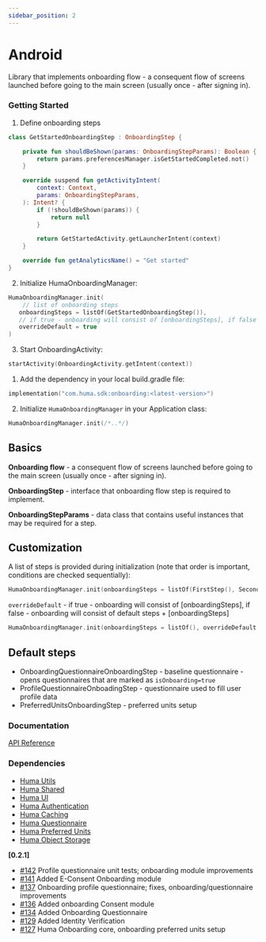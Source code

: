 ```yaml
---
sidebar_position: 2
---
```




# Android
Library that implements onboarding flow - a consequent flow of screens launched before going to the main screen (usually once - after signing in).

### Getting Started
<Tabs>
<TabItem value="example" label="Example" default>

1. Define onboarding steps
```kotlin
class GetStartedOnboardingStep : OnboardingStep {

    private fun shouldBeShown(params: OnboardingStepParams): Boolean {
        return params.preferencesManager.isGetStartedCompleted.not()
    }

    override suspend fun getActivityIntent(
        context: Context,
        params: OnboardingStepParams,
    ): Intent? {
        if (!shouldBeShown(params)) {
            return null
        }

        return GetStartedActivity.getLauncherIntent(context)
    }

    override fun getAnalyticsName() = "Get started"
}
```

2. Initialize HumaOnboardingManager:
```kotlin
HumaOnboardingManager.init(
    // list of onboarding steps
   onboardingSteps = listOf(GetStartedOnboardingStep()),
   // if true - onboarding will consist of [onboardingSteps], if false - onboarding will consist of default steps (described in readme) + [onboardingSteps] 
   overrideDefault = true
)
```
3. Start OnboardingActivity:
```kotlin
startActivity(OnboardingActivity.getIntent(context))
```

</TabItem>
<TabItem value="installing" label="Installing">

1. Add the dependency in your local build.gradle file:
```kotlin
implementation("com.huma.sdk:onboarding:<latest-version>")
```
2. Initialize `HumaOnboardingManager` in your Application class:
```kotlin
HumaOnboardingManager.init(/*..*/)
```

</TabItem>
<TabItem value="readme" label="Readme" default>

## Basics

**Onboarding flow** - a consequent flow of screens launched before going to the main screen (usually once - after signing in).

**OnboardingStep** - interface that onboarding flow step is required to implement. 

**OnboardingStepParams** - data class that contains useful instances that may be required for a step.

## Customization

A list of steps is provided during initialization (note that order is important, conditions are checked sequentially):

```kotlin
HumaOnboardingManager.init(onboardingSteps = listOf(FirstStep(), SecondStep()))
```

`overrideDefault` - if true - onboarding will consist of [onboardingSteps], if false - onboarding will consist of default steps + [onboardingSteps] 

```kotlin
HumaOnboardingManager.init(onboardingSteps = listOf(), overrideDefault = false)
```

## Default steps

* OnboardingQuestionnaireOnboardingStep - baseline questionnaire - opens questionnaires that are marked as `isOnboarding=true`
* ProfileQuestionnaireOnboadingStep - questionnaire used to fill user profile data
* PreferredUnitsOnboardingStep - preferred units setup


 ### Documentation
[API Reference](https://github.com/huma-engineering/huma-android-sdk/releases)

### Dependencies
- [Huma Utils](Utilities/Android.mdx)
- [Huma Shared](Shared%20Models/Android.mdx)
- [Huma UI](UI/Android.mdx)
- [Huma Authentication](Authentication/Android.mdx)
- [Huma Caching](Caching/Android.mdx)
- [Huma Questionnaire](Questionnaire/Android.mdx)
- [Huma Preferred Units](Preferred%20Units/Android.mdx)
- [Huma Object Storage](Object%20Storage/Android.mdx)

</TabItem>
<TabItem value="changelog" label="Changelog">

**[0.2.1]**

  - [#142](https://github.com/huma-engineering/huma-android-sdk/pull/142) Profile questionnaire unit tests; onboarding module improvements
  - [#141](https://github.com/huma-engineering/huma-android-sdk/pull/141) Added E-Consent Onboarding module
  - [#137](https://github.com/huma-engineering/huma-android-sdk/pull/137) Onboarding profile questionnaire; fixes, onboarding/questionnaire improvements
  - [#136](https://github.com/huma-engineering/huma-android-sdk/pull/136) Added onboarding Consent module
  - [#134](https://github.com/huma-engineering/huma-android-sdk/pull/134) Added Onboarding Questionnaire
  - [#129](https://github.com/huma-engineering/huma-android-sdk/pull/129) Added Identity Verification
  - [#127](https://github.com/huma-engineering/huma-android-sdk/pull/127) Huma Onboarding core, onboarding preferred units setup

</TabItem>
</Tabs>